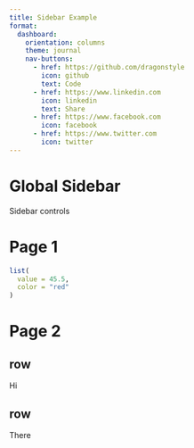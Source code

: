 ```yaml
---
title: Sidebar Example
format: 
  dashboard:
    orientation: columns
    theme: journal
    nav-buttons:
      - href: https://github.com/dragonstyle
        icon: github
        text: Code
      - href: https://www.linkedin.com
        icon: linkedin
        text: Share
      - href: https://www.facebook.com
        icon: facebook        
      - href: https://www.twitter.com
        icon: twitter                
---
```


Global Sidebar {.sidebar}
==================================

Sidebar controls


Page 1
==================================

```r
list(
  value = 45.5,
  color = "red"
)
```


Page 2 {orientation="rows"}
==================================

## row

Hi

## row

There



